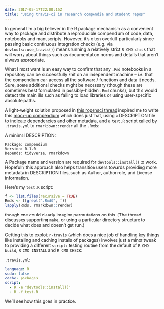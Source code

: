 ```yaml
---
date: 2017-05-17T22:00:15Z
title: "Using travis-ci in research compendia and student repos"
---
```


In general I'm a big believer in the R package mechanism as a convenient way to package and distribute a reproducible compendium of code, data, notebooks and manuscripts.  However, it's often overkill, particularly since passing basic continuous integration checks (e.g. via `devtools::use_travis()`) means running a relatively strict `R CMD check` that will worry about things such as documentation norms and details that aren't always appropriate.  

What I most want is an easy way to confirm that any `.Rmd` notebooks in a repository can be successfully knit on an independent machine -- i.e. that the compendium can access all the software / functions and data it needs.  Sure, some additional checks might be necessary (though these are sometimes best formulated in possibly-hidden `.Rmd` chunks), but this would detect the main ills such as failing to load libraries or using user-specific absolute paths.   

A light-weight solution proposed in [this ropensci thread](https://github.com/ropensci/unconf17/issues/5) inspired me to write this [mock-up compendium](https://github.com/cboettig/compendium) which does just that, using a DESCRIPTION file to indicate dependencies and other metadata, and a `test.R` script called by `.travis.yml` to `rmarkdown::render` all the `.Rmds`:


A minimal DESCRIPTION:

```
Package: compendium
Version: 0.1.0
Depends: tidyverse, rmarkdown
```

A Package name and version are required for `devtools::install()` to work.  Hopefully this approach also helps transition users towards providing more metadata in DESCRIPTION files, such as Author, author role, and License information.  

Here's my `test.R` script:

```r
f <- list.files(recursive = TRUE)
Rmds <- f[grepl(".Rmd$", f)]
lapply(Rmds, rmarkdown::render)
```

though one could clearly imagine permutations on this.  (The thread discusses supporting `make`, or using a particular directory structure to decide what does and doesn't get run.)

Getting this to exploit `r-travis` (which does a nice job of handling key things like installing and caching installs of packages) involves just a minor tweak to providing a different `script:` testing routine from the default of `R CMD build`, `R CMD INSTALL` and `R CMD CHECK`:

`.travis.yml`:

```yml
language: R
sudo: false
cache: packages
script: 
  - R -e "devtools::install()"
  - R -f test.R

```


We'll see how this goes in practice.  